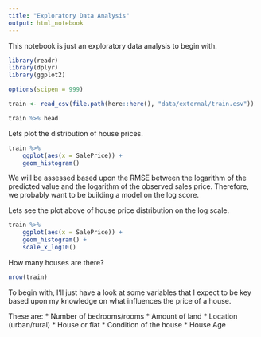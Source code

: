 ```yaml
---
title: "Exploratory Data Analysis"
output: html_notebook
---
```


This notebook is just an exploratory data analysis to begin with.

```r
library(readr)
library(dplyr)
library(ggplot2)

options(scipen = 999)

train <- read_csv(file.path(here::here(), "data/external/train.csv"))
```

```r
train %>% head
```

Lets plot the distribution of house prices.

```r
train %>%
    ggplot(aes(x = SalePrice)) +
    geom_histogram()
```

We will be assessed based upon the RMSE between the logarithm of the predicted value and the logarithm of the observed sales price. Therefore, we probably want to be building a model on the log score.

Lets see the plot above of house price distribution on the log scale.

```r
train %>%
    ggplot(aes(x = SalePrice)) +
    geom_histogram() +
    scale_x_log10()
```

How many houses are there?

```r
nrow(train)
```

To begin with, I'll just have a look at some variables that I expect to be key based upon my knowledge on what influences the price of a house.

These are:
* Number of bedrooms/rooms
* Amount of land
* Location (urban/rural)
* House or flat
* Condition of the house
* House Age



